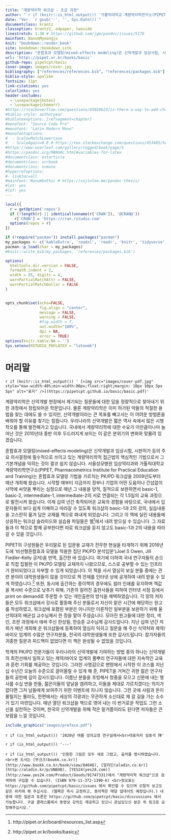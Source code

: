 ```yaml
--- 
title: "계량약리학 워크샵 - 초급 과정"
author: "`r if (knitr::is_html_output()) '가톨릭대학교 계량약리학연구소(PIPET) 펴냄 (대표저자 임동석)' else paste('Ver. ', gsub('-', '', Sys.Date()))` "
date: "Ver. `r gsub('-', '', Sys.Date())`"
documentclass: krantz
classoption: krantz2, a4paper, twoside
linestretch: 1.30 # https://github.com/jgm/pandoc/issues/5179
mainfont: NanumMyeongjo
knit: "bookdown::render_book"
site: bookdown::bookdown_site
description: "혼합효과 모델링(mixed-effects modeling)은 신약개발과 임상시험, 시판허가 등의 주요 의사결정에 필수적으로 쓰이고 있는 계량약리학적 접근법의 핵심적인 기법으로서 그 기본개념을 익히는 것이 결코 쉽지 않습니다. 2009년부터 매년 개최해 온 PK/PD 워크샵의 내용 중에서 basic-1과 2의 교재를 입문자들이 스스로 학습할 수 있도록 한권의 책으로 펴냈습니다. 약동-약력학 모델링을 위해 가장 널리 사용하는 NONMEM 소프트웨어를 활용하기 위에 알아야 하는 기본개념들과 그 사용법을 소개합니다."
url: 'http\://pipet.or.kr/books/basic'
github-repo: pipetcpt/basic
cover-image: images/cover.jpg
bibliography: ["references/references.bib", "references/packages.bib"]
biblio-style: apalike
fontsize: 11pt
link-citations: yes
colorlinks: yes
header-includes:
  - \usepackage{kotex} 
  - \usepackage{chemarr}
#https://stackoverflow.com/questions/45028623/is-there-a-way-to-add-chapter-bibliographies-using-bookdown
#biblio-style: authoryear
#biblatexoptions: [refsegment=chapter]
#monofont: "Source Code Pro"
#monofont: "Latin Modern Mono"
#monofontoptions:
#  - Scale=MatchLowercase
#  - ScaleAgain=0.8 # https://tex.stackexchange.com/questions/453405/how-can-i-scale-mono-font-to-90-of-matchlowercase
#https://www.overleaf.com/gallery/tagged/book/page/5
#https://pandoc.org/MANUAL.html#variables-for-latex
#documentclass: extarticle
#documentclass: scrbook
#documentclass: svmono
#hyperrefoptions:
#- linktoc=all
#mainfont: NanumGothic # https://sujinlee.me/pandoc-thesis/
#lot: yes
#lof: yes
---
```


```r
local({
  r = getOption('repos')
  if (!length(r) || identical(unname(r['CRAN']), '@CRAN@'))
    r['CRAN'] = 'https://cran.rstudio.com' 
  options(repos = r)
})

if (!require("pacman")) install.packages("pacman")
my_packages <- c('kableExtra', 'readxl', 'readr', 'knitr', 'tidyverse', 'nlme', 'nmw', 'xpose4')
pacman::p_load(char = my_packages)
#knitr::write_bib(my_packages, 'references/packages.bib')

options(
  htmltools.dir.version = FALSE, 
  formatR.indent = 2,
  width = 55, digits = 4, 
  warnPartialMatchAttr = FALSE, 
  warnPartialMatchDollar = FALSE
)


opts_chunk$set(echo=FALSE, 
               fig.align = "center",
               message = FALSE, 
               warning = FALSE,
               #fig.width = 7,
               out.width="100%", 
               dpi = NA,
               error = TRUE)
options(knitr.kable.NA = '')
Sys.setenv(RSTUDIO_PDFLATEX = "latexmk")
```

# 머리말 {-}

`r if (knitr::is_html_output()) ' [<img src="images/cover-pdf.jpg" style="max-width:40%;min-width:80px;float:right;margin: 10px 10px 5px 5px" alt="표지" />](https://pipetcpt.github.io/basic/basic.pdf)'`

\normalsize

계량약리학은 신약개발 현장에서 제기되는 질문들에 대한 답을 정량적으로 찾아내기 위한 과정에서 정립되어온 학문입니다. 물론 계량약리학은 이미 허가된 약들의 적절한 용법을 찾는 데에도 쓸 수 있지만, 신약개발이라는 큰 목표를 빼고서는 이 어려운 방법론을 배워야 할 이유를 찾기는 힘듭니다. 우리나라의 신약개발은 짧은 역사 속에서 많은 시행착오를 통해 발전해가고 있습니다. 국내에서 계량약리학에 대한 수요가 이만큼이나마 늘어난 것은 2010년대 중반 이후 두드러지게 보이는 이 같은 분위기의 변화와 맞물려 있겠습니다. 

혼합효과 모델링(mixed-effects modeling)은 신약개발과 임상시험, 시판허가 등의 주요 의사결정에 필수적으로 쓰이고 있는 계량약리학적 접근법의 핵심적인 기법으로서 그 기본개념을 익히는 것이 결코 쉽지 않습니다. 서울성모병원 임상약리과와 가톨릭대학교 계량약리학연구소(PIPET, Pharmacometrics Institute for Practical Education and Training)는 혼합효과 모델링 기법을 가르치는 PK/PD 워크샵을 2009년도부터 매년 개최해 왔습니다. 시작할 때부터 지금까지 정부나 기업의 어떤 도움이나 간섭없이 사막에 씨앗을 뿌리는 심정으로 매년 그 내용을 양적, 질적으로 보완하면서 basic-1, basic-2, intermediate-1, intermediate-2의 서로 연결되는 각 1.5일의 교육 과정으로 발전시켜 왔습니다. 이제 십여 년간 축적되어온 교육의 경험을 바탕으로, 국내에서 입문자들이 보다 쉽게 이해하고 따라갈 수 있도록 워크샵의 basic-1과 2의 강의, 실습내용을 고스란히 옮겨 담은 교재를 책으로 펴내게 되었습니다. 그리고 이 책에 실린 내용들에 상응하는 워크샵 슬라이드와 실습용 파일들은 웹^[http://pipet.or.kr/board/resources_list.asp]에서 내려 받으실 수 있습니다. 그 자료들과 이 책으로 함께 공부한다면 따로 워크샵을 듣지 않고도 basic-1과 2의 내용을 따라갈 수 있을 것입니다. 

PIPET의 구성원들은 우리말로 된 입문용 교재가 전무한 현실을 타개하기 위해 2016년도에 ‘비선형혼합효과 모델을 적용한 집단 PK/PD 분석입문’(Joel S Owen, Jill Fiedler-Kelly 공저)을 번역, 출간한 바 있습니다. 여기에 더하여 국내 연구자들의 손으로 직접 집필한 이 PK/PD 모델링 교재까지 나왔으므로, 스스로 공부할 수 있는 인프라가 완비되었다고 자부할 수 있게 되었습니다. 이 책을 사서 열심히 보실 분들 중에는 관련 분야의 대학원생들이 많을 것이므로 책 전체를 인터넷 상에 공개하여 내려 받을 수 있게 하였습니다.^[http://pipet.or.kr/books/basic] 또한, 동시에 출간하는 종이책의 경우에도 컬러 인쇄를 유지하며 책값을 복사비 수준으로 낮추기 위해, 기존의 알려진 출판사들을 피하여 인터넷 서점 등에서 print on demand로 주문할 수 있는 개인출판의 방식을 채택하였습니다. 각 장의 저자들은 모두 워크샵에서 강사로 활동해 주신 분들로서 자신이 맡은 시간에 해당하는 원고를 작성하였고, 워크샵에 포함된 부분은 아니지만 이론적인 일부분을 보완하기 위해 울산의대의 배균섭 교수님께서 한 장을 맡아 주셨습니다. 모아진 원고들에 대한 정리, 색인, 조판 과정에서 애써 주신 한성필, 한승훈 교수님께 감사드립니다. 지난 십여 년간 저희가 매년 개최해 온 워크샵들에 등록하여 열심히 익히고 질문을 해 주신 식약처와 제약/바이오 업계의 수많은 연구자분들, 전국의 대학원생들께 또한 감사드립니다. 참가자들의 귀중한 질문과 피드백이 없었다면 이 책은 완성될 수 없었을 것입니다. 

학계의 PK/PD 전문가들이 우리나라의 신약개발에 기여하는 방법 중의 하나는 신약개발의 최전선에서 일하고 있는 제약/바이오 업계의 풀뿌리 연구자들에 대한 지속적인 교육과 훈련 기회를 제공하는 것입니다. 그러한 사명감으로 맨땅에서 시작한 이 코스를 지난 십 수년간 오늘의 수준으로 끌어올릴 수 있게 해 준, PIPET을 거쳐간 귀한 젊은 연구자들의 공헌에 깊이 감사드립니다. 이름난 분들을 초빙해서 청중을 모으고 신문에 내는 행사를 수십 번을 한들, 젊은이들의 앞날을 염려하고, 이들을 제대로 가르치겠다는 의지가 없다면 그저 남들에게 보여주기 위한 이벤트에 지나지 않습니다. 그런 곳에 사람과 돈이 몰릴지는 몰라도, 한편에서는 세상의 각광과는 무관하게 소신대로 제 갈 길을 가는 소수가 있기 마련입니다. 매년 열던 워크샵을 책으로 엮어 내는 이 번거로운 작업도 그런 소신을 실천하는 것이며, 한국의 신약개발을 위해 작은 밑거름이라도 된다면 저자들은 큰 보람을 느낄 것입니다. 

```r
include_graphics("images/preface.pdf")
```

`r if (is_html_output()) '2020년 여름 성의교정 연구실에서<br>대표저자 임동석 拜'`

`r if (is_html_output()) '---'`

`r if (is_html_output()) '인용한 그림은 모두 새로 그렸고, 출처를 명시하였습니다.  <br>본 도서는 [부크크(bookk.co.kr)](http://www.bookk.co.kr/book/view/84646), [알라딘(aladin.co.kr)](http://aladin.kr/p/UNBXB), [YES24(yes24.com)](http://www.yes24.com/Product/Goods/91747331)에서 "계량약리학 워크샵"으로 검색하여 구입할 수 있습니다. (ISBN 979-11-372-1390-6) <br>정오표는 https://github.com/pipetcpt/basic/issues 에서 확인할 수 있으며 오탈자 보고도 같은 위치에 해 주십시오. (웹북은 즉시 교정하고, 종이책은 매달 업데이트 예정입니다.) 내용에 대한 질문과 토론은 https://github.com/pipetcpt/basic/discussions 에서 가능합니다. 구글 클래스룸에서 동영상 강의도 제공하고 있으니 관심있으신 분은 위 링크로 요청해주십시오.'`

\normalsize

<!--
`r if (knitr::is_html_output()) '2020년 여름 성의교정 연구실에서<br>대표저자 임동석 拜 '`
-->

\mainmatter

